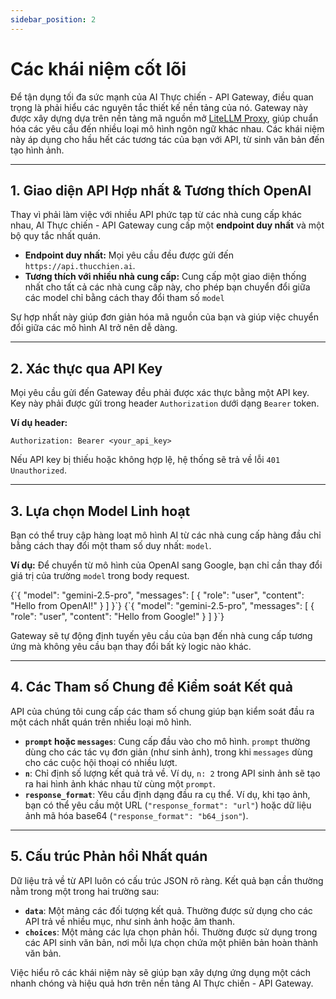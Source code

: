 ```yaml
---
sidebar_position: 2
---
```



# Các khái niệm cốt lõi

Để tận dụng tối đa sức mạnh của AI Thực chiến - API Gateway, điều quan trọng là phải hiểu các nguyên tắc thiết kế nền tảng của nó. Gateway này được xây dựng dựa trên nền tảng mã nguồn mở [LiteLLM Proxy](https://github.com/BerriAI/litellm), giúp chuẩn hóa các yêu cầu đến nhiều loại mô hình ngôn ngữ khác nhau. Các khái niệm này áp dụng cho hầu hết các tương tác của bạn với API, từ sinh văn bản đến tạo hình ảnh.

---

## 1. Giao diện API Hợp nhất & Tương thích OpenAI

Thay vì phải làm việc với nhiều API phức tạp từ các nhà cung cấp khác nhau, AI Thực chiến - API Gateway cung cấp một **endpoint duy nhất** và một bộ quy tắc nhất quán.

- **Endpoint duy nhất:** Mọi yêu cầu đều được gửi đến `https://api.thucchien.ai`.
- **Tương thích với nhiều nhà cung cấp:** Cung cấp một giao diện thống nhất cho tất cả các nhà cung cấp này, cho phép bạn chuyển đổi giữa các model chỉ bằng cách thay đổi tham số `model`

Sự hợp nhất này giúp đơn giản hóa mã nguồn của bạn và giúp việc chuyển đổi giữa các mô hình AI trở nên dễ dàng.

---

## 2. Xác thực qua API Key

Mọi yêu cầu gửi đến Gateway đều phải được xác thực bằng một API key. Key này phải được gửi trong header `Authorization` dưới dạng `Bearer` token.

**Ví dụ header:**
```
Authorization: Bearer <your_api_key>
```

Nếu API key bị thiếu hoặc không hợp lệ, hệ thống sẽ trả về lỗi `401 Unauthorized`.

---

## 3. Lựa chọn Model Linh hoạt

Bạn có thể truy cập hàng loạt mô hình AI từ các nhà cung cấp hàng đầu chỉ bằng cách thay đổi một tham số duy nhất: `model`.

**Ví dụ:** Để chuyển từ mô hình của OpenAI sang Google, bạn chỉ cần thay đổi giá trị của trường `model` trong body request.

<Tabs>
<TabItem value="openai" label="OpenAI Model">
<CodeBlock language="json">
{`{
  "model": "gemini-2.5-pro",
  "messages": [
    { "role": "user", "content": "Hello from OpenAI!" }
  ]
}`}
</CodeBlock>
</TabItem>
<TabItem value="google" label="Google Model">
<CodeBlock language="json">
{`{
  "model": "gemini-2.5-pro",
  "messages": [
    { "role": "user", "content": "Hello from Google!" }
  ]
}`}
</CodeBlock>
</TabItem>
</Tabs>

Gateway sẽ tự động định tuyến yêu cầu của bạn đến nhà cung cấp tương ứng mà không yêu cầu bạn thay đổi bất kỳ logic nào khác.

---

## 4. Các Tham số Chung để Kiểm soát Kết quả

API của chúng tôi cung cấp các tham số chung giúp bạn kiểm soát đầu ra một cách nhất quán trên nhiều loại mô hình.

- **`prompt` hoặc `messages`**: Cung cấp đầu vào cho mô hình. `prompt` thường dùng cho các tác vụ đơn giản (như sinh ảnh), trong khi `messages` dùng cho các cuộc hội thoại có nhiều lượt.
- **`n`**: Chỉ định số lượng kết quả trả về. Ví dụ, `n: 2` trong API sinh ảnh sẽ tạo ra hai hình ảnh khác nhau từ cùng một `prompt`.
- **`response_format`**: Yêu cầu định dạng đầu ra cụ thể. Ví dụ, khi tạo ảnh, bạn có thể yêu cầu một URL (`"response_format": "url"`) hoặc dữ liệu ảnh mã hóa base64 (`"response_format": "b64_json"`).

---

## 5. Cấu trúc Phản hồi Nhất quán

Dữ liệu trả về từ API luôn có cấu trúc JSON rõ ràng. Kết quả bạn cần thường nằm trong một trong hai trường sau:

- **`data`**: Một mảng các đối tượng kết quả. Thường được sử dụng cho các API trả về nhiều mục, như sinh ảnh hoặc âm thanh.
- **`choices`**: Một mảng các lựa chọn phản hồi. Thường được sử dụng trong các API sinh văn bản, nơi mỗi lựa chọn chứa một phiên bản hoàn thành văn bản.

Việc hiểu rõ các khái niệm này sẽ giúp bạn xây dựng ứng dụng một cách nhanh chóng và hiệu quả hơn trên nền tảng AI Thực chiến - API Gateway.
